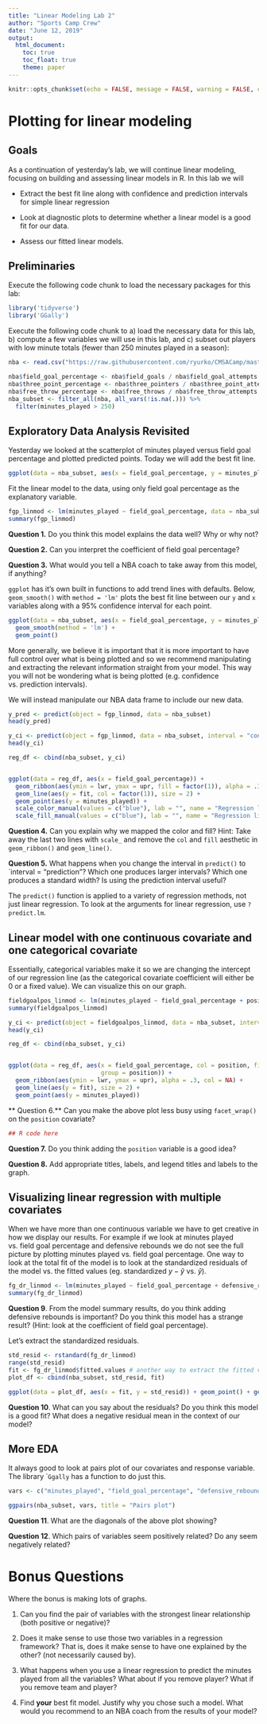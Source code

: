 ```yaml
---
title: "Linear Modeling Lab 2"
author: "Sports Camp Crew"
date: "June 12, 2019"
output: 
  html_document:
    toc: true
    toc_float: true
    theme: paper
---
```


```r
knitr::opts_chunk$set(echo = FALSE, message = FALSE, warning = FALSE, cache = TRUE)
```

# Plotting for linear modeling

## Goals

As a continuation of yesterday's lab, we will continue linear modeling, focusing on building and assessing linear models in R.  In this lab we will


+ Extract the best fit line along with confidence and prediction intervals for simple linear regression

+ Look at diagnostic plots to determine whether a linear model is a good fit for our data.

+ Assess our fitted linear models.



## Preliminaries

Execute the following code chunk to load the necessary packages for this lab:

```r
library('tidyverse')
library('GGally')
```

Execute the following code chunk to a) load the necessary data for this lab, b) compute a few variables we will use in this lab, and c) subset out players with low minute totals (fewer than 250 minutes played in a season):

```r
nba <- read.csv("https://raw.githubusercontent.com/ryurko/CMSACamp/master/data/intro_r/nba_2019_player_stats.csv?token=AFKSV7EZOGYYTLAWNZ7YRPC453VNQ")

nba$field_goal_percentage <- nba$field_goals / nba$field_goal_attempts
nba$three_point_percentage <- nba$three_pointers / nba$three_point_attempts
nba$free_throw_percentage <- nba$free_throws / nba$free_throw_attempts
nba_subset <- filter_all(nba, all_vars(!is.na(.))) %>% 
  filter(minutes_played > 250) 
```


## Exploratory Data Analysis Revisited

Yesterday we looked at the scatterplot of minutes played versus field goal percentage and plotted predicted points.  Today we will add the best fit line.

```r
ggplot(data = nba_subset, aes(x = field_goal_percentage, y = minutes_played)) + geom_point()
```

Fit the linear model to the data, using only field goal percentage as the explanatory variable.

```r
fgp_linmod <- lm(minutes_played ~ field_goal_percentage, data = nba_subset)
summary(fgp_linmod)
```

**Question 1.** Do you think this model explains the data well?  Why or why not?

**Question 2.** Can you interpret the coefficient of field goal percentage?

**Question 3.** What would you tell a NBA coach to take away from this model, if anything?

`ggplot` has it's own built in functions to add trend lines with defaults.  Below, `geom_smooth()` with `method = 'lm'` plots the best fit line between our `y` and `x` variables along with a 95% confidence interval for each point.

```r
ggplot(data = nba_subset, aes(x = field_goal_percentage, y = minutes_played)) + 
  geom_smooth(method = 'lm') +
  geom_point()
```

More generally, we believe it is important that it is more important to have full control over what is being plotted and so we recommend manipulating and extracting the relevant information straight from your model.  This way you will not be wondering what is being plotted (e.g. confidence vs. prediction intervals).

We will instead manipulate our NBA data frame to include our new data.

```R
y_pred <- predict(object = fgp_linmod, data = nba_subset)
head(y_pred)

y_ci <- predict(object = fgp_linmod, data = nba_subset, interval = "confidence", level = .95)
head(y_ci)

reg_df <- cbind(nba_subset, y_ci)


ggplot(data = reg_df, aes(x = field_goal_percentage)) +
  geom_ribbon(aes(ymin = lwr, ymax = upr, fill = factor(1)), alpha = .3) + 
  geom_line(aes(y = fit, col = factor(1)), size = 2) +
  geom_point(aes(y = minutes_played)) +
  scale_color_manual(values = c("blue"), lab = "", name = "Regression line and 95% CI") +
  scale_fill_manual(values = c("blue"), lab = "", name = "Regression line and 95% CI")
```

**Question 4.** Can you explain why we mapped the color and fill?  Hint: Take away the last two lines with `scale_` and remove the `col` and `fill` aesthetic in `geom_ribbon()` and `geom_line()`.

**Question 5.** What happens when you change the interval in `predict()` to `interval = "prediction"?  Which one produces larger intervals?  Which one produces a standard width?  Is using the prediction interval useful?

The `predict()` function is applied to a variety of regression methods, not just linear regression.  To look at the arguments for linear regression, use `?predict.lm`.


## Linear model with one continuous covariate and one categorical covariate

Essentially, categorical variables make it so we are changing the intercept of our regression line (as the categorical covariate coefficient will either be 0 or a fixed value).  We can visualize this on our graph.

```r
fieldgoalpos_linmod <- lm(minutes_played ~ field_goal_percentage + position, data = nba_subset)
summary(fieldgoalpos_linmod)
```



```r
y_ci <- predict(object = fieldgoalpos_linmod, data = nba_subset, interval = "confidence", level = .95)
head(y_ci)

reg_df <- cbind(nba_subset, y_ci)


ggplot(data = reg_df, aes(x = field_goal_percentage, col = position, fill = position,
                          group = position)) +
  geom_ribbon(aes(ymin = lwr, ymax = upr), alpha = .3, col = NA) + 
  geom_line(aes(y = fit), size = 2) +
  geom_point(aes(y = minutes_played)) 
```

** Question 6.** Can you make the above plot less busy using `facet_wrap()` on the `position` covariate?

```R
## R code here
```

**Question 7.** Do you think adding the `position` variable is a good idea?

**Question 8.** Add appropriate titles, labels, and legend titles and labels to the graph.




## Visualizing linear regression with multiple covariates

When we have more than one continuous variable we have to get creative in how we display our results.  For example if we look at minutes played vs. field goal percentage and defensive rebounds we do not see the full picture by plotting minutes played vs. field goal percentage.  One way to look at the total fit of the model is to look at the standardized residuals of the model vs. the fitted values (eg. standardized $y - \hat{y}$ vs. $\hat{y}$).

```r
fg_dr_linmod <- lm(minutes_played ~ field_goal_percentage + defensive_rebounds, data = nba_subset)
summary(fg_dr_linmod)
```

**Question 9**.  From the model summary results, do you think adding defensive rebounds is important?  Do you think this model has a strange result? (Hint: look at the coefficient of field goal percentage).


Let's extract the standardized residuals.
```r
std_resid <- rstandard(fg_dr_linmod)
range(std_resid)
fit <- fg_dr_linmod$fitted.values # another way to extract the fitted values
plot_df <- cbind(nba_subset, std_resid, fit)

ggplot(data = plot_df, aes(x = fit, y = std_resid)) + geom_point() + geom_hline(yintercept = 0, col = "red")

```

**Question 10**.  What can you say about the residuals?  Do you think this model is a good fit?  What does a negative residual mean in the context of our model?


## More EDA

It always good to look at pairs plot of our covariates and response variable.  The library ``Ggally` has a function to do just this.

```R
vars <- c("minutes_played", "field_goal_percentage", "defensive_rebounds", "position")

ggpairs(nba_subset, vars, title = "Pairs plot")

```

**Question 11**.  What are the diagonals of the above plot showing?

**Question 12**.  Which pairs of variables seem positively related?  Do any seem negatively related?




# Bonus Questions

Where the bonus is making lots of graphs.

1. Can you find the pair of variables with the strongest linear relationship (both positive or negative)?

2. Does it make sense to use those two variables in a regression framework?  That is, does it make sense to have one explained by the other?  (not necessarily caused by).

3. What happens when you use a linear regression to predict the minutes played from all the variables?  What about if you remove player?  What if you remove team and player?

4. Find **your** best fit model.  Justify why you chose such a model.  What would you recommend to an NBA coach from the results of your model?


